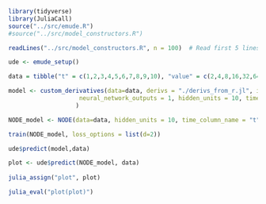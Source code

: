 ```r
library(tidyverse)
library(JuliaCall)
source("../src/emude.R")
#source("../src/model_constructors.R")
```

```r
readLines("../src/model_constructors.R", n = 100)  # Read first 5 lines


```


```r
ude <- emude_setup()
```


```r
data = tibble("t" = c(1,2,3,4,5,6,7,8,9,10), "value" = c(2,4,8,16,32,64,128,256,512,1024))

model <- custom_derivatives(data=data, derivs = "./derivs_from_r.jl", initial_parameters = list(r=0.5, b=0.5), neural_network_inputs = 1,
                    neural_network_outputs = 1, hidden_units = 10, time_column_name = "t"
                   )

NODE_model <- NODE(data=data, hidden_units = 10, time_column_name = "t")
```
```r
train(NODE_model, loss_options = list(d=2))
```

```r

ude$predict(model,data)

plot <- ude$predict(NODE_model, data)
  
julia_assign("plot", plot)

julia_eval("plot(plot)")
```